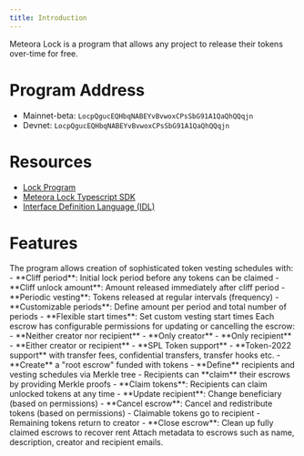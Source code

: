 ```yaml
---
title: Introduction
---
```


Meteora Lock is a program that allows any project to release their tokens over-time for free.

# Program Address

- Mainnet-beta: `LocpQgucEQHbqNABEYvBvwoxCPsSbG91A1QaQhQQqjn`
- Devnet: `LocpQgucEQHbqNABEYvBvwoxCPsSbG91A1QaQhQQqjn`

# Resources

- [Lock Program](https://github.com/jup-ag/jup-lock)
- [Meteora Lock Typescript SDK](https://github.com/MeteoraAg/met-lock-sdk)
- [Interface Definition Language (IDL)](https://github.com/MeteoraAg/met-lock-sdk/blob/main/src/idl/idl.json)

# Features

<CardGroup cols={1}>
  <Card title="Token Vesting Escrows" icon="calendar-days" iconType="solid">
    The program allows creation of sophisticated token vesting schedules with:
    - **Cliff period**: Initial lock period before any tokens can be claimed
    - **Cliff unlock amount**: Amount released immediately after cliff period
    - **Periodic vesting**: Tokens released at regular intervals (frequency)
    - **Customizable periods**: Define amount per period and total number of periods
    - **Flexible start times**: Set custom vesting start times
  </Card>
  
  <Card title="Access Control Modes" icon="shield-halved" iconType="solid">
    Each escrow has configurable permissions for updating or cancelling the escrow:
    - **Neither creator nor recipient**
    - **Only creator**
    - **Only recipient**
    - **Either creator or recipient**
  </Card>
  
  <Card title="Token Support" icon="coins" iconType="solid">
    - **SPL Token support**
    - **Token-2022 support** with transfer fees, confidential transfers, transfer hooks etc.
  </Card>
  
  <Card title="Merkle Tree Distribution (Root Escrow)" icon="network-wired" iconType="solid">
    - **Create** a "root escrow" funded with tokens
    - **Define** recipients and vesting schedules via Merkle tree
    - Recipients can **claim** their escrows by providing Merkle proofs
  </Card>
  
  <Card title="Escrow Management" icon="sliders" iconType="solid">
    - **Claim tokens**: Recipients can claim unlocked tokens at any time
    - **Update recipient**: Change beneficiary (based on permissions)
    - **Cancel escrow**: Cancel and redistribute tokens (based on permissions)
      - Claimable tokens go to recipient
      - Remaining tokens return to creator
    - **Close escrow**: Clean up fully claimed escrows to recover rent
  </Card>
  
  <Card title="Metadata Support" icon="tags" iconType="solid">
    Attach metadata to escrows such as name, description, creator and recipient emails.
  </Card>
</CardGroup>